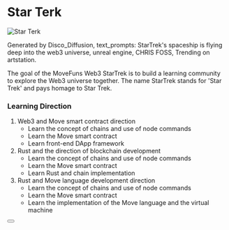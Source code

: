 # Star Terk


<Image
  src="/images/starterk_web3.png"
  alt="Star Terk"
  width={900}
  height={700}
  class="mx-auto my-8"
/>

Generated by Disco_Diffusion, text_prompts: StarTrek's spaceship is flying deep into the web3 universe, unreal engine, CHRIS FOSS, Trending on artstation.

The goal of the MoveFuns Web3 StarTrek is to build a learning community to explore the Web3 universe together. The name StarTrek stands for 'Star Trek' and pays homage to Star Trek.

### Learning Direction

1. Web3 and Move smart contract direction
    * Learn the concept of chains and use of node commands
    * Learn the Move smart contract
    * Learn front-end DApp framework
2. Rust and the direction of blockchain development
    * Learn the concept of chains and use of node commands
    * Learn the Move smart contract
    * Learn Rust and chain implementation
3. Rust and Move language development direction
    * Learn the concept of chains and use of node commands
    * Learn the Move smart contract
    * Learn the implementation of the Move language and the virtual machine

<Button href="https://github.com/movefuns/web3startrek" child="More"/>

